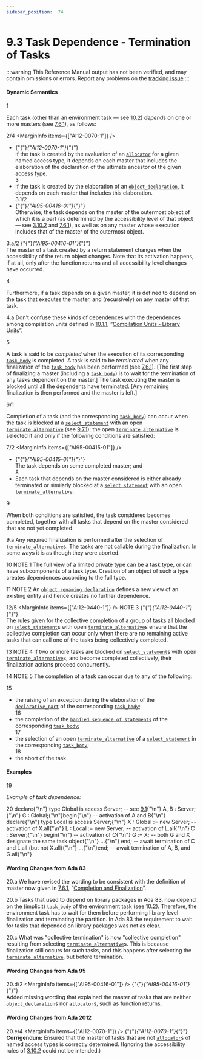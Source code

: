 ```yaml
---
sidebar_position:  74
---
```


# 9.3 Task Dependence - Termination of Tasks

:::warning
This Reference Manual output has not been verified,
and may contain omissions or errors.
Report any problems on the [tracking issue](https://github.com/ada-lang-io/ada-lang-io/issues/20)
:::



#### Dynamic Semantics

<MarginText>1</MarginText>
<p>Each task (other than an environment task &mdash; see <a href="../AA-10/AA-10.2">10.2</a>) <em>depends</em> on one or more masters (see <a href="../AA-7/AA-7.6#Subclause_7.6.1">7.6.1</a>), as follows: <br /></p>

<MarginText>2/4</MarginText>
<MarginInfo items={["AI12-0070-1"]} />
<ul>
<li>{"{"}<em>{"AI12-0070-1"}</em>{"}"} <br />If the task is created by the evaluation of an <code><a href="../AA-4/AA-4.8#S0164">allocator</a></code> for a given named access type, it depends on each master that includes the elaboration of the declaration of the ultimate ancestor of the given access type.<br /></li>
<MarginText>3</MarginText>
<li>If the task is created by the elaboration of an <code><a href="../AA-3/AA-3.3#S0032">object_declaration</a></code>, it depends on each master that includes this elaboration.<br /></li>
<MarginText>3.1/2</MarginText>
<MarginInfo items={["AI95-00416-01"]} />
<li>{"{"}<em>{"AI95-00416-01"}</em>{"}"} <br />Otherwise, the task depends on the master of the outermost object of which it is a part (as determined by the accessibility level of that object &mdash; see <a href="../AA-3/AA-3.10#Subclause_3.10.2">3.10.2</a> and <a href="../AA-7/AA-7.6#Subclause_7.6.1">7.6.1</a>), as well as on any master whose execution includes that of the master of the outermost object. <br /></li>
</ul>
<MarginText>3.a/2</MarginText>
<MarginInfo items={["AI95-00416-01"]} />
<Admonition type="aarm" aarm="ramification" title="Ramification: ">
<strong></strong>{"{"}<em>{"AI95-00416-01"}</em>{"}"} <br />The master of a task created by a return statement changes when the accessibility of the return object changes. Note that its activation happens, if at all, only after the function returns and all accessibility level changes have occurred. <br /></Admonition>

<MarginText>4</MarginText>
<p>Furthermore, if a task depends on a given master, it is defined to depend on the task that executes the master, and (recursively) on any master of that task. <br /></p>

<MarginText>4.a</MarginText>
<Admonition type="aarm" aarm="discussion" title="Discussion: ">
<strong></strong>Don't confuse these kinds of dependences with the dependences among compilation units defined in <a href="../AA-10/AA-10.1#Subclause_10.1.1">10.1.1</a>, &ldquo;<a href="../AA-10/AA-10.1#Subclause_10.1.1">Compilation Units - Library Units</a>&rdquo;. <br /></Admonition>

<MarginText>5</MarginText>
<p>A task is said to be <em>completed</em> when the execution of its corresponding <code><a href="../AA-9/AA-9.1#S0248">task_body</a></code> is completed. A task is said to be <em>terminated</em> when any finalization of the <code><a href="../AA-9/AA-9.1#S0248">task_body</a></code> has been performed (see <a href="../AA-7/AA-7.6#Subclause_7.6.1">7.6.1</a>). [The first step of finalizing a master (including a <code><a href="../AA-9/AA-9.1#S0248">task_body</a></code>) is to wait for the termination of any tasks dependent on the master.] The task executing the master is blocked until all the dependents have terminated. [Any remaining finalization is then performed and the master is left.]<br /></p>

<MarginText>6/1</MarginText>
<p>Completion of a task (and the corresponding <code><a href="../AA-9/AA-9.1#S0248">task_body</a></code>) can occur when the task is blocked at a <code><a href="../AA-9/AA-9.7#S0269">select_statement</a></code> with an open <code><a href="../AA-9/AA-9.7#S0275">terminate_alternative</a></code> (see <a href="../AA-9/AA-9.7#Subclause_9.7.1">9.7.1</a>); the open <code><a href="../AA-9/AA-9.7#S0275">terminate_alternative</a></code> is selected if and only if the following conditions are satisfied: <br /></p>

<MarginText>7/2</MarginText>
<MarginInfo items={["AI95-00415-01"]} />
<ul>
<li>{"{"}<em>{"AI95-00415-01"}</em>{"}"} <br />The task depends on some completed master; and<br /></li>
<MarginText>8</MarginText>
<li>Each task that depends on the master considered is either already terminated or similarly blocked at a <code><a href="../AA-9/AA-9.7#S0269">select_statement</a></code> with an open <code><a href="../AA-9/AA-9.7#S0275">terminate_alternative</a></code>. <br /></li>
</ul>
<MarginText>9</MarginText>
<p>When both conditions are satisfied, the task considered becomes completed, together with all tasks that depend on the master considered that are not yet completed. <br /></p>

<MarginText>9.a</MarginText>
<Admonition type="aarm" aarm="ramification" title="Ramification: ">
<strong></strong>Any required finalization is performed after the selection of <code><a href="../AA-9/AA-9.7#S0275">terminate_alternative</a></code>s. The tasks are not callable during the finalization. In some ways it is as though they were aborted. <br /></Admonition>

<MarginText>10</MarginText>
<Admonition type="aarm" aarm="note" title="Note: ">
NOTE 1   The full view of a limited private type can be a task type, or can have subcomponents of a task type. Creation of an object of such a type creates dependences according to the full type.<br /></Admonition>

<MarginText>11</MarginText>
<Admonition type="aarm" aarm="note" title="Note: ">
NOTE 2   An <code><a href="../AA-8/AA-8.5#S0239">object_renaming_declaration</a></code> defines a new view of an existing entity and hence creates no further dependence.<br /></Admonition>

<MarginText>12/5</MarginText>
<MarginInfo items={["AI12-0440-1"]} />
<Admonition type="aarm" aarm="note" title="Note: ">
NOTE 3   {"{"}<em>{"AI12-0440-1"}</em>{"}"} <br />The rules given for the collective completion of a group of tasks all blocked on <code><a href="../AA-9/AA-9.7#S0269">select_statement</a></code>s with open <code><a href="../AA-9/AA-9.7#S0275">terminate_alternative</a></code>s ensure that the collective completion can occur only when there are no remaining active tasks that can  call one of the tasks being collectively completed.<br /></Admonition>

<MarginText>13</MarginText>
<Admonition type="aarm" aarm="note" title="Note: ">
NOTE 4   If two or more tasks are blocked on <code><a href="../AA-9/AA-9.7#S0269">select_statement</a></code>s with open <code><a href="../AA-9/AA-9.7#S0275">terminate_alternative</a></code>s, and become completed collectively, their finalization actions proceed concurrently.<br /></Admonition>

<MarginText>14</MarginText>
<Admonition type="aarm" aarm="note" title="Note: ">
NOTE 5   The completion of a task can occur due to any of the following: <br /></Admonition>

<MarginText>15</MarginText>
<ul>
<li>the raising of an exception during the elaboration of the <code><a href="../AA-3/AA-3.11#S0086">declarative_part</a></code> of the corresponding <code><a href="../AA-9/AA-9.1#S0248">task_body</a></code>;<br /></li>
<MarginText>16</MarginText>
<li>the completion of the <code><a href="../AA-11/AA-11.2#S0304">handled_sequence_of_statements</a></code> of the corresponding <code><a href="../AA-9/AA-9.1#S0248">task_body</a></code>;<br /></li>
<MarginText>17</MarginText>
<li>the selection of an open <code><a href="../AA-9/AA-9.7#S0275">terminate_alternative</a></code> of a <code><a href="../AA-9/AA-9.7#S0269">select_statement</a></code> in the corresponding <code><a href="../AA-9/AA-9.1#S0248">task_body</a></code>;<br /></li>
<MarginText>18</MarginText>
<li>the abort of the task. <br /></li>
</ul>

#### Examples

<MarginText>19</MarginText>
<p><em>Example of task dependence:</em> <br /></p>

<MarginText>20</MarginText>
<CodeBlock language="ada">
declare{"\n"}   type Global is access Server;        --  see <a href="../AA-9/AA-9.1">9.1</a>{"\n"}   A, B : Server;{"\n"}   G    : Global;{"\n"}begin{"\n"}   --  activation of A and B{"\n"}   declare{"\n"}      type Local is access Server;{"\n"}      X : Global := new Server;  --  activation of X.all{"\n"}      L : Local  := new Server;  --  activation of L.all{"\n"}      C : Server;{"\n"}   begin{"\n"}      --  activation of C{"\n"}      G := X;  --  both G and X designate the same task object{"\n"}      ...{"\n"}   end;  --  await termination of C and L.all (but not X.all){"\n"}   ...{"\n"}end;  --  await termination of A, B, and G.all{"\n"}

</CodeBlock>

#### Wording Changes from Ada 83

<MarginText>20.a</MarginText>
<Admonition type="aarm" aarm="note" title="Note: ">
We have revised the wording to be consistent with the definition of master now given in <a href="../AA-7/AA-7.6#Subclause_7.6.1">7.6.1</a>, &ldquo;<a href="../AA-7/AA-7.6#Subclause_7.6.1">Completion and Finalization</a>&rdquo;.<br /></Admonition>

<MarginText>20.b</MarginText>
<Admonition type="aarm" aarm="note" title="Note: ">
Tasks that used to depend on library packages in Ada 83, now depend on the (implicit) <code><a href="../AA-9/AA-9.1#S0248">task_body</a></code> of the environment task (see <a href="../AA-10/AA-10.2">10.2</a>). Therefore, the environment task has to wait for them before performing library level finalization and terminating the partition. In Ada 83 the requirement to wait for tasks that depended on library packages was not as clear.<br /></Admonition>

<MarginText>20.c</MarginText>
<Admonition type="aarm" aarm="note" title="Note: ">
What was "collective termination" is now "collective completion" resulting from selecting <code><a href="../AA-9/AA-9.7#S0275">terminate_alternative</a></code>s. This is because finalization still occurs for such tasks, and this happens after selecting the <code><a href="../AA-9/AA-9.7#S0275">terminate_alternative</a></code>, but before termination. <br /></Admonition>


#### Wording Changes from Ada 95

<MarginText>20.d/2</MarginText>
<MarginInfo items={["AI95-00416-01"]} />
<Admonition type="aarm" aarm="note" title="Note: ">
{"{"}<em>{"AI95-00416-01"}</em>{"}"} <br />Added missing wording that explained the master of tasks that are neither <code><a href="../AA-3/AA-3.3#S0032">object_declaration</a></code>s nor <code><a href="../AA-4/AA-4.8#S0164">allocator</a></code>s, such as function returns. <br /></Admonition>


#### Wording Changes from Ada 2012

<MarginText>20.e/4</MarginText>
<MarginInfo items={["AI12-0070-1"]} />
<Admonition type="aarm" aarm="note" title="Note: ">
{"{"}<em>{"AI12-0070-1"}</em>{"}"} <strong><br />Corrigendum:</strong> Ensured that the master of tasks that are not <code><a href="../AA-4/AA-4.8#S0164">allocator</a></code>s of named access types is correctly determined. (Ignoring the accessibility rules of <a href="../AA-3/AA-3.10#Subclause_3.10.2">3.10.2</a> could not be intended.) <br /></Admonition>


